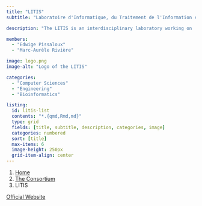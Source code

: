 ```yaml
---
title: "LITIS"
subtitle: "Laboratoire d'Informatique, du Traitement de l'Information et des Systèmes"

description: "The LITIS is an interdisciplinary laboratory working on ..."

members:
  - "Edwige Pissaloux"
  - "Marc-Aurèle Rivière"

image: logo.png
image-alt: "Logo of the LITIS"

categories:
  - "Computer Sciences"
  - "Engineering"
  - "Bioinformatics"

listing:
  id: litis-list
  contents: "*.{qmd,Rmd,md}"
  type: grid
  fields: [title, subtitle, description, categories, image]
  categories: numbered
  sort: [title]
  max-items: 6
  image-height: 250px
  grid-item-align: center
---
```


<nav aria-label="breadcrumb">
  <ol class="breadcrumb">
    <li class="breadcrumb-item"><a href="/">Home</a></li>
    <li class="breadcrumb-item"><a href="/content/consortium/">The Consortium</a></li>
    <li class="breadcrumb-item active" aria-current="page">LITIS</li>
  </ol>
</nav>

::::{#litis-list}
::::

<a href="https://www.litislab.fr/en" class="btn btn-primary rounded-pill">Official Website</a>